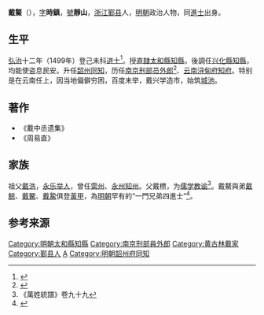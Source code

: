 '''戴鰲'''（{{bd|1472年||1559年|catIdx=D戴}}），[[表字|字]]'''時鎮'''，[[號|號]]'''靜山'''，[[浙江|浙江]][[鄞县|鄞县]]人，[[明朝|明朝]]政治人物，同[[進士|進士]]出身。

==生平==
[[弘治|弘治]]十二年（1499年）登己未科[[进士|进士]]<ref>{{cite web|url=http://www.wenxue100.com/book_LiShi/332_143.thtml|title=《浙江通志》卷一百三十七|publisher=文學|access-date=2016-06-12|archive-date=2019-08-16|archive-url=https://web.archive.org/web/20190816182922/http://www.wenxue100.com/book_LiShi/332_143.thtml|dead-url=no}}</ref>。授[[南直隸|直隸]][[太和縣|太和縣]][[知縣|知縣]]，後調任[[兴化縣|兴化縣]][[知縣|知縣]]，均能使盗息民安。升任[[韶州|韶州]][[同知|同知]]，历任[[南京|南京]][[刑部|刑部]][[员外郎|员外郎]]<ref>{{cite web |url=http://yzsz.nbyz.gov.cn/art/2011/11/21/art_9126_274079.html |title=戴家同胞四进士与“圣旨碑” |publisher=鄞州史志 |date=2011-11-21 |access-date=2016-06-12 |archive-url=https://web.archive.org/web/20160617155948/http://yzsz.nbyz.gov.cn/art/2011/11/21/art_9126_274079.html |archive-date=2016-06-17 |dead-url=yes }}</ref>、[[云南|云南]][[浔甸府|浔甸府]][[知府|知府]]。特别是在云南任上，因当地偏僻穷困，百度未举，戴兴学造市，始筑[[城池|城池]]。

==著作==
* 《戴中丞遗集》
* 《周易直》 

==家族==
祖父[[戴浩|戴浩]]，[[永乐|永乐]][[举人|举人]]，曾任[[雷州|雷州]]、[[永州|永州]][[知州|知州]]。父戴槚，为[[儒学|儒学]][[教谕|教谕]]<ref>《萬姓統譜》卷九十九</ref>。戴鰲與弟[[戴鲸|戴鲸]]、[[戴鱀|戴鱀]]、[[戴䲀|戴䲀]]俱登[[黃甲|黃甲]]，為[[明朝|明朝]]罕有的“一門兄弟四進士”<ref>{{cite web |url=http://daily.cnnb.com.cn/nbwb/html/2012-12/02/content_530886.htm?div=-1 |title=戴家四进士碑 |publisher=宁波晚报 |author=龚成 |date=2012年12月2日 |access-date=2016年6月12日 |archive-date=2016年8月5日 |archive-url=https://web.archive.org/web/20160805103843/http://daily.cnnb.com.cn/nbwb/html/2012-12/02/content_530886.htm?div=-1 |dead-url=no }}</ref>。

==参考来源==
{{reflist|2}}

{{戴氏同胞四进士}}
{{弘治十二年己未科殿试金榜}}
{{DEFAULTSORT:Dai戴}}

[[Category:明朝太和縣知縣|Category:明朝太和縣知縣]]
[[Category:南京刑部員外郎|Category:南京刑部員外郎]]
[[Category:黄古林戴家|Category:黄古林戴家]]
[[Category:鄞县人|Category:鄞县人]]
[[Category:戴姓|A]]
[[Category:明朝韶州府同知|Category:明朝韶州府同知]]